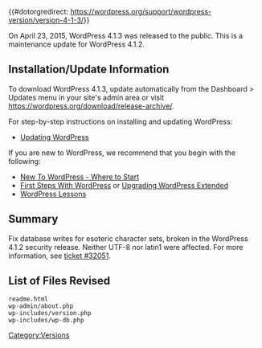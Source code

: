 {{#dotorgredirect: https://wordpress.org/support/wordpress-version/version-4-1-3/}}
{{Languages|
{{en|Version 4.1.3}}
{{ja|Version 4.1.3}}
}}

On April 23, 2015, WordPress 4.1.3 was released to the public. This is a maintenance update for WordPress 4.1.2.

== Installation/Update Information ==
To download WordPress 4.1.3, update automatically from the Dashboard > Updates menu in your site's admin area or visit https://wordpress.org/download/release-archive/.

For step-by-step instructions on installing and updating WordPress:
* [[Updating WordPress]]

If you are new to WordPress, we recommend that you begin with the following:
* [[New To WordPress - Where to Start]]
* [[First Steps With WordPress]] or [[Upgrading WordPress Extended]]
* [[WordPress Lessons]]

== Summary ==
Fix database writes for esoteric character sets, broken in the WordPress 4.1.2 security release. Neither UTF-8 nor latin1 were affected. For more information, see [https://core.trac.wordpress.org/ticket/32051 ticket #32051].

== List of Files Revised ==
<pre>
readme.html
wp-admin/about.php
wp-includes/version.php
wp-includes/wp-db.php
</pre>

{{Versions}}

[[Category:Versions]]